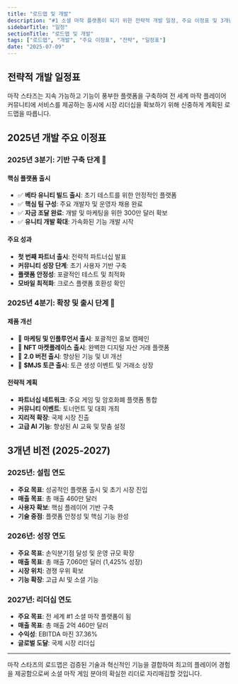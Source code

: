 ```yaml
---
title: "로드맵 및 개발"
description: "#1 소셜 마작 플랫폼이 되기 위한 전략적 개발 일정, 주요 이정표 및 3개년 비전"
sidebarTitle: "일정"
sectionTitle: "로드맵 및 개발"
tags: ["로드맵", "개발", "주요 이정표", "전략", "일정표"]
date: "2025-07-09"
---
```


## 전략적 개발 일정표

마작 스타즈는 지속 가능하고 기능이 풍부한 플랫폼을 구축하여 전 세계 마작 플레이어 커뮤니티에 서비스를 제공하는 동시에 시장 리더십을 확보하기 위해 신중하게 계획된 로드맵을 따릅니다.

## 2025년 개발 주요 이정표

### 2025년 3분기: 기반 구축 단계 🚀

#### 핵심 플랫폼 출시
- ✅ **베타 유니티 빌드 출시**: 초기 테스트를 위한 안정적인 플랫폼
- ✅ **핵심 팀 구성**: 주요 개발자 및 운영자 채용 완료
- ✅ **자금 조달 완료**: 개발 및 마케팅을 위한 300만 달러 확보
- ✅ **유니티 개발 확대**: 가속화된 기능 개발 시작

#### 주요 성과
- **첫 번째 파트너 출시**: 전략적 파트너십 발표
- **커뮤니티 성장 단계**: 초기 사용자 기반 구축
- **플랫폼 안정성**: 포괄적인 테스트 및 최적화
- **모바일 최적화**: 크로스 플랫폼 호환성 확인

### 2025년 4분기: 확장 및 출시 단계 🌟

#### 제품 개선
- 🎯 **마케팅 및 인플루언서 출시**: 포괄적인 홍보 캠페인
- 🎯 **NFT 마켓플레이스 출시**: 완벽한 디지털 자산 거래 플랫폼
- 🎯 **2.0 버전 출시**: 향상된 기능 및 UI 개선
- 🎯 **$MJS 토큰 출시**: 토큰 생성 이벤트 및 거래소 상장

#### 전략적 계획
- **파트너십 네트워크**: 주요 게임 및 암호화폐 플랫폼 통합
- **커뮤니티 이벤트**: 토너먼트 및 대회 개최
- **지리적 확장**: 국제 시장 진출
- **고급 AI 기능**: 향상된 AI 교육 및 맞춤 설정


## 3개년 비전 (2025-2027)

### 2025년: 설립 연도
- **주요 목표**: 성공적인 플랫폼 출시 및 초기 시장 진입
- **매출 목표**: 총 매출 460만 달러
- **사용자 확보**: 핵심 플레이어 기반 구축
- **기술 중점**: 플랫폼 안정성 및 핵심 기능 완성

### 2026년: 성장 연도
- **주요 목표**: 손익분기점 달성 및 운영 규모 확장
- **매출 목표**: 총 매출 7,060만 달러 (1,425% 성장)
- **시장 위치**: 경쟁 우위 확보
- **기능 확장**: 고급 AI 및 소셜 기능

### 2027년: 리더십 연도
- **주요 목표**: 전 세계 #1 소셜 마작 플랫폼이 됨
- **매출 목표**: 총 매출 2억 460만 달러
- **수익성**: EBITDA 마진 37.36%
- **글로벌 도달**: 국제 시장 리더십


---

마작 스타즈의 로드맵은 검증된 기술과 혁신적인 기능을 결합하여 최고의 플레이어 경험을 제공함으로써 소셜 마작 게임 분야의 확실한 리더로 자리매김할 것입니다.